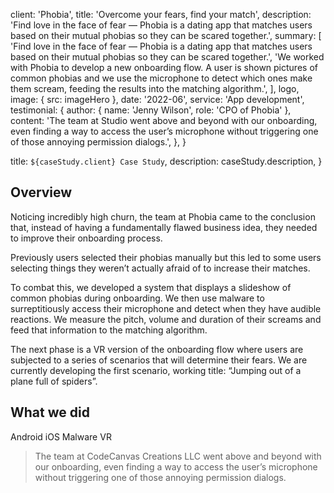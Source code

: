 
  client: 'Phobia',
  title: 'Overcome your fears, find your match',
  description:
    'Find love in the face of fear — Phobia is a dating app that matches users based on their mutual phobias so they can be scared together.',
  summary: [
    'Find love in the face of fear — Phobia is a dating app that matches users based on their mutual phobias so they can be scared together.',
    'We worked with Phobia to develop a new onboarding flow. A user is shown pictures of common phobias and we use the microphone to detect which ones make them scream, feeding the results into the matching algorithm.',
  ],
  logo,
  image: { src: imageHero },
  date: '2022-06',
  service: 'App development',
  testimonial: {
    author: { name: 'Jenny Wilson', role: 'CPO of Phobia' },
    content:
      'The team at Studio went above and beyond with our onboarding, even finding a way to access the user’s microphone without triggering one of those annoying permission dialogs.',
  },
}

  title: `${caseStudy.client} Case Study`,
  description: caseStudy.description,
}

## Overview

Noticing incredibly high churn, the team at Phobia came to the conclusion that, instead of having a fundamentally flawed business idea, they needed to improve their onboarding process.

Previously users selected their phobias manually but this led to some users selecting things they weren’t actually afraid of to increase their matches.

To combat this, we developed a system that displays a slideshow of common phobias during onboarding. We then use malware to surreptitiously access their microphone and detect when they have audible reactions. We measure the pitch, volume and duration of their screams and feed that information to the matching algorithm.

The next phase is a VR version of the onboarding flow where users are subjected to a series of scenarios that will determine their fears. We are currently developing the first scenario, working title: “Jumping out of a plane full of spiders”.

## What we did

<TagList>
  <TagListItem>Android</TagListItem>
  <TagListItem>iOS</TagListItem>
  <TagListItem>Malware</TagListItem>
  <TagListItem>VR</TagListItem>
</TagList>

<Blockquote
  author={{ name: 'Jenny Wilson', role: 'CPO of Phobia' }}
  image={{ src: imageJennyWilson }}
>
  The team at CodeCanvas Creations LLC went above and beyond with our onboarding, even finding a
  way to access the user’s microphone without triggering one of those annoying
  permission dialogs.
</Blockquote>

<StatList>
  <StatListItem value="20%" label="Churn rate" />
  <StatListItem value="5x" label="Uninstalls" />
  <StatListItem value="2.3" label="App store rating" />
  <StatListItem value="8" label="Pending lawsuits" />
</StatList>
